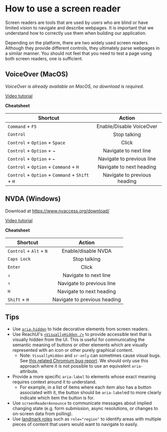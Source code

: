 # How to use a screen reader

Screen readers are tools that are used by users who are blind or have limited vision to navigate and describe webpages. It is important that we understand how to correctly use them when building our application.

Depending on the platform, there are two widely used screen readers. Although they provide different controls, they ultimately parse webpages in a similar manner. You should not feel that you need to test a page using both screen readers, one is sufficient.

## VoiceOver (MacOS)

<i>VoiceOver is already available on MacOS, no download is required.</i>

[Video tutorial](https://youtu.be/5R-6WvAihms)

**Cheatsheet**

| Shortcut   |      Action      |
|------------|:----------------:|
| `Command` + `F5` | Enable/Disable VoiceOver |
| `Control` | Stop talking |
| `Control` + `Option` + `Space` | Click |
| `Control` + `Option` + `→` | Navigate to next line |
| `Control` + `Option` + `←` | Navigate to previous line |
| `Control` + `Option` + `Command` + `H` | Navigate to next heading |
| `Control` + `Option` + `Command` + `Shift` + `H` | Navigate to previous heading |


## NVDA (Windows)

Download at https://www.nvaccess.org/download/

[Video tutorial](https://youtu.be/Jao3s_CwdRU)

**Cheatsheet**

| Shortcut   |      Action      |
|----------|:-------------:|
| `Control` + `Alt` + `N` | Enable/disable NVDA |
| `Caps Lock` | Stop talking |
| `Enter` | Click |
| `↓` | Navigate to next line |
| `↑` | Navigate to previous line |
| `H` | Navigate to next heading |
| `Shift` + `H` | Navigate to previous heading |

## Tips

- Use [`aria-hidden`](https://developer.mozilla.org/en-US/docs/Web/Accessibility/ARIA/Attributes/aria-hidden) to hide decorative elements from screen readers.
- Use ReachUI's [`<VisuallyHidden />`](https://reach.tech/visually-hidden/) to provide accessible text that is visually hidden from the UI. This is useful for communicating the semantic meaning of buttons or other elements which are visually represented with an icon or other purely graphical content.
  - Note: `VisuallyHidden` and `sr-only` can sometimes cause visual bugs. See [this related Chromium bug report](https://bugs.chromium.org/p/chromium/issues/detail?id=1154640). We should only use this approach where it is not possible to use an equivalent `aria-` attribute.
- Provide a more specific `aria-label` to elements whose exact meaning requires context around it to understand.
  - For example, in a list of items where each item also has a button associated with it, the button should be `aria-label`ed to more clearly indicate which item the button is for.
- Use `screenReaderAnnounce` to communicate messages about implied changing state (e.g. form submission, async resolutions, or changes to on-screen data from polling).
- Use [landmark roles](https://developer.mozilla.org/en-US/docs/Web/Accessibility/ARIA/Roles/region_role) such as `role="region"` to identify areas with multiple pieces of content that users would want to navigate to easily.
